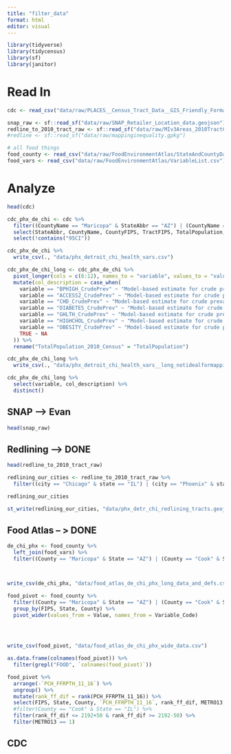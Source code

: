 ```yaml
---
title: "filter_data"
format: html
editor: visual
---
```


```r
library(tidyverse)
library(tidycensus)
library(sf)
library(janitor)
```

# Read In

```r
cdc <- read_csv("data/raw/PLACES__Census_Tract_Data__GIS_Friendly_Format___2022_release_20250513.csv")
```


```r
snap_raw <- sf::read_sf("data/raw/SNAP_Retailer_Location_data.geojson")
redline_to_2010_tract_raw <- sf::read_sf("data/raw/MIv3Areas_2010TractCrosswalk.geojson") # 2010
#redline <- sf::read_sf("data/raw/mappinginequality.gpkg")
```

```r
# all food things
food_county <- read_csv("data/raw/FoodEnvironmentAtlas/StateAndCountyData.csv")
food_vars <- read_csv("data/raw/FoodEnvironmentAtlas/VariableList.csv")
```

# Analyze

```r
head(cdc)
```

```r
cdc_phx_de_chi <- cdc %>%
  filter((CountyName == "Maricopa" & StateAbbr == "AZ") | (CountyName == "Cook" & StateAbbr == "IL") | (CountyName == "Wayne" & StateAbbr == "MI")) %>%
  select(StateAbbr, CountyName, CountyFIPS, TractFIPS, TotalPopulation, contains("BPHIGH"), contains("ACCESS2"), contains("CHD"),  contains("DIABETE"), contains("GHLTH"), contains("HIGHCHO"), contains("OBESITY")) %>%
  select(!contains("95CI"))

cdc_phx_de_chi %>%
  write_csv(., "data/phx_detroit_chi_health_vars.csv")
```

```r
cdc_phx_de_chi_long <- cdc_phx_de_chi %>%
  pivot_longer(cols = c(6:12), names_to = "variable", values_to = "values") %>%
  mutate(col_description = case_when(
    variable == "BPHIGH_CrudePrev" ~ "Model-based estimate for crude prevalence of high blood pressure among adults aged >=18 years, 2019", 
    variable == "ACCESS2_CrudePrev" ~ "Model-based estimate for crude prevalence of current lack of health insurance among adults aged 18-64 years, 2020",
    variable == "CHD_CrudePrev" ~ "Model-based estimate for crude prevalence of coronary heart disease among adults aged >=18 years, 2020",
    variable == "DIABETES_CrudePrev" ~ "Model-based estimate for crude prevalence of diagnosed diabetes among adults aged >=18 years, 2020",
    variable == "GHLTH_CrudePrev" ~ "Model-based estimate for crude prevalence of fair or poor health among adults aged >=18 years, 2020", 
    variable == "HIGHCHOL_CrudePrev" ~ "Model-based estimate for crude prevalence of high cholesterol among adults aged >=18 years who have been screened in the past 5 years, 2019",
    variable == "OBESITY_CrudePrev" ~ "Model-based estimate for crude prevalence of obesity among adults aged >=18 years, 2020", 
    TRUE ~ NA
  )) %>%
  rename("TotalPopulation_2010_Census" = "TotalPopulation")

cdc_phx_de_chi_long %>%
  write_csv(., "data/phx_detroit_chi_health_vars__long_notidealformapping.csv")
```

```r
cdc_phx_de_chi_long %>%
  select(variable, col_description) %>%
  distinct()
```



## SNAP --> Evan

```r
head(snap_raw)
```

## Redlining --> DONE

```r
head(redline_to_2010_tract_raw)
```


```r
redlining_our_cities <- redline_to_2010_tract_raw %>%
  filter((city == "Chicago" & state == "IL") | (city == "Phoenix" & state == "AZ") | (city == "Detroit" & state == "MI")) 

redlining_our_cities

```

```r
st_write(redlining_our_cities, "data/phx_detr_chi_redlining_tracts.geojson", driver = "geojson")
```

  

## Food Atlas -- > DONE

```r
de_chi_phx <- food_county %>%
  left_join(food_vars) %>%
  filter((County == "Maricopa" & State == "AZ") | (County == "Cook" & State == "IL") | (County == "Wayne" & State == "MI"))



write_csv(de_chi_phx, "data/food_atlas_de_chi_phx_long_data_and_defs.csv")
```


```r
food_pivot <- food_county %>%
  filter((County == "Maricopa" & State == "AZ") | (County == "Cook" & State == "IL") | (County == "Wayne" & State == "MI")) %>%
  group_by(FIPS, State, County) %>%
  pivot_wider(values_from = Value, names_from = Variable_Code) 
  



write_csv(food_pivot, "data/food_atlas_de_chi_phx_wide_data.csv")
```


```r
as.data.frame(colnames(food_pivot)) %>%
  filter(grepl("FOOD", `colnames(food_pivot)`))
```

```r
food_pivot %>% 
  arrange(-`PCH_FFRPTH_11_16`) %>%
  ungroup() %>%
  mutate(rank_ff_dif = rank(PCH_FFRPTH_11_16)) %>%
  select(FIPS, State, County, `PCH_FFRPTH_11_16`, rank_ff_dif, METRO13, contains("FF"), everything()) %>%
  #filter(County == "Cook" & State == "IL") %>%
  filter(rank_ff_dif <= 2192+50 & rank_ff_dif >= 2192-50) %>%
  filter(METRO13 == 1)
```





## CDC

